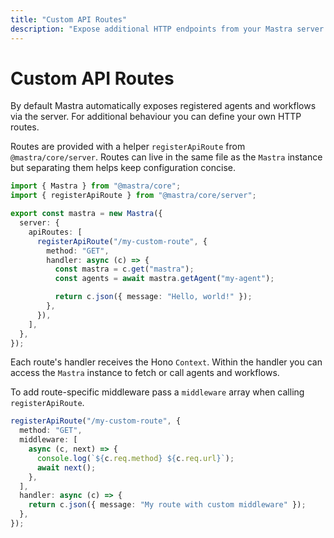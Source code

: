 ```yaml
---
title: "Custom API Routes"
description: "Expose additional HTTP endpoints from your Mastra server."
---
```


# Custom API Routes

By default Mastra automatically exposes registered agents and workflows via the
server. For additional behaviour you can define your own HTTP routes.

Routes are provided with a helper `registerApiRoute` from `@mastra/core/server`.
Routes can live in the same file as the `Mastra` instance but separating them
helps keep configuration concise.

```typescript copy showLineNumbers
import { Mastra } from "@mastra/core";
import { registerApiRoute } from "@mastra/core/server";

export const mastra = new Mastra({
  server: {
    apiRoutes: [
      registerApiRoute("/my-custom-route", {
        method: "GET",
        handler: async (c) => {
          const mastra = c.get("mastra");
          const agents = await mastra.getAgent("my-agent");

          return c.json({ message: "Hello, world!" });
        },
      }),
    ],
  },
});
```

Each route's handler receives the Hono `Context`. Within the handler you can
access the `Mastra` instance to fetch or call agents and workflows.

To add route-specific middleware pass a `middleware` array when calling
`registerApiRoute`.

```typescript copy showLineNumbers
registerApiRoute("/my-custom-route", {
  method: "GET",
  middleware: [
    async (c, next) => {
      console.log(`${c.req.method} ${c.req.url}`);
      await next();
    },
  ],
  handler: async (c) => {
    return c.json({ message: "My route with custom middleware" });
  },
});
```
